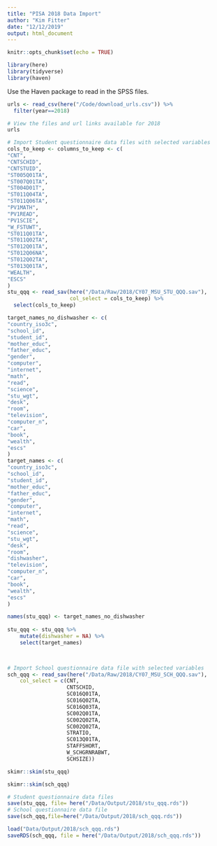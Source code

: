 ```yaml
---
title: "PISA 2018 Data Import"
author: "Kim Fitter"
date: "12/12/2019"
output: html_document
---
```


```r
knitr::opts_chunk$set(echo = TRUE)
```

```r
library(here)
library(tidyverse)
library(haven)
```

Use the Haven package to read in the SPSS files.

```r
urls <- read_csv(here("/Code/download_urls.csv")) %>% 
  filter(year==2018)

# View the files and url links available for 2018
urls

# Import Student questionnaire data files with selected variables
cols_to_keep <- columns_to_keep <- c(
"CNT",
"CNTSCHID",
"CNTSTUID",
"ST005Q01TA",
"ST007Q01TA",
"ST004D01T",
"ST011Q04TA",
"ST011Q06TA",
"PV1MATH",
"PV1READ",
"PV1SCIE",
"W_FSTUWT",
"ST011Q01TA",
"ST011Q02TA",
"ST012Q01TA",
"ST012Q06NA",
"ST012Q02TA",
"ST013Q01TA",
"WEALTH",
"ESCS" 
)
stu_qqq <- read_sav(here("/Data/Raw/2018/CY07_MSU_STU_QQQ.sav"),
                    col_select = cols_to_keep) %>% 
  select(cols_to_keep)

target_names_no_dishwasher <- c(
"country_iso3c",
"school_id",
"student_id",
"mother_educ",
"father_educ",
"gender",
"computer",
"internet",
"math",
"read",
"science",
"stu_wgt",
"desk",
"room",
"television",
"computer_n",
"car",
"book",
"wealth",
"escs"
)
target_names <- c(
"country_iso3c",
"school_id",
"student_id",
"mother_educ",
"father_educ",
"gender",
"computer",
"internet",
"math",
"read",
"science",
"stu_wgt",
"desk",
"room",
"dishwasher",
"television",
"computer_n",
"car",
"book",
"wealth",
"escs"
)

names(stu_qqq) <- target_names_no_dishwasher
  
stu_qqq <- stu_qqq %>%
    mutate(dishwasher = NA) %>%
    select(target_names)
  


# Import School questionnaire data file with selected variables
sch_qqq <- read_sav(here("/Data/Raw/2018/CY07_MSU_SCH_QQQ.sav"),
    col_select = c(CNT,
                   CNTSCHID,
                   SC016Q01TA,
                   SC016Q02TA,
                   SC016Q03TA,
                   SC002Q01TA,
                   SC002Q02TA,
                   SC002Q02TA,
                   STRATIO,
                   SC013Q01TA,
                   STAFFSHORT,
                   W_SCHGRNRABWT,
                   SCHSIZE))

```


```r
skimr::skim(stu_qqq) 
```

```r
skimr::skim(sch_qqq) 

```



```r
# Student questionnaire data files
save(stu_qqq, file= here("/Data/Output/2018/stu_qqq.rds"))
# School questionnaire data file
save(sch_qqq,file=here("/Data/Output/2018/sch_qqq.rds"))
```

```r
load("Data/Output/2018/sch_qqq.rds")
saveRDS(sch_qqq, file = here("/Data/Output/2018/sch_qqq.rds"))
```



